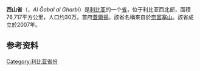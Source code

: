 {{Multiple issues|
{{Expand language|1=en|time=2022-01-27T03:39:48+00:00}}
{{Refimprove|time=2022-01-27T03:39:48+00:00}}
}}
{{Geobox|[[利比亚行政区划|省]]
|country =  [[利比亚|利比亚]]
|country_flag =
|name =西山省
|flag = 
|native_name =الجبل الغربي
|map = Jabal al Gharbi in Libya.svg
|map_caption = 西山省在利比亚的位置
|map_size=220
|capital = [[蓋爾揚|蓋爾揚]]
|population_as_of =2006
|population = 304159
|population_note=<ref name="statoids">{{cite web|url= http://statoids.com/uly.html|title= Districts of Libya|publisher= statoids.com|accessdate= 27 October 2009|archive-date= 2012-05-05|archive-url= https://www.webcitation.org/67QtCUtBi?url=http://statoids.com/uly.html|dead-url= no}}</ref>
|population_density=
|area = 
|area_note=
}}
'''西山省'''（{{lang-ar|الجبل الغربي}}，''Al Ǧabal al Gharbi''）是[[利比亚|利比亚]]的一个[[利比亚行政区划|省]]，位于利比亚西北部，面積76,717平方公里，人口约30万。首府[[蓋爾揚|蓋爾揚]]。該省名稱來自於[[奈富塞山|奈富塞山]]。該省成立於2007年。

==参考资料==
{{reflist}}

{{Libya}}
{{Libya-geo-stub}}
[[Category:利比亚省份|Category:利比亚省份]]
